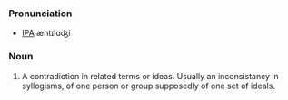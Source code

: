 ===Pronunciation===
*[[IPA]] æntɪlɑʤi

===Noun===
# A contradiction in related terms or ideas. Usually an inconsistancy in syllogisms, of one person or group supposedly of one set of ideals.